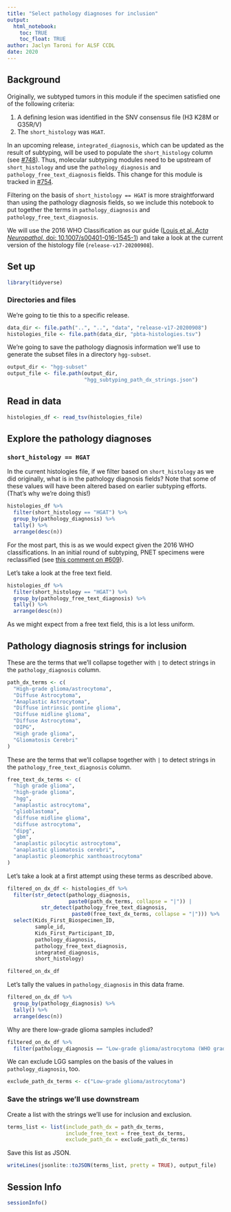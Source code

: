 ```yaml
---
title: "Select pathology diagnoses for inclusion"
output: 
  html_notebook:
    toc: TRUE
    toc_float: TRUE
author: Jaclyn Taroni for ALSF CCDL
date: 2020
---
```


## Background

Originally, we subtyped tumors in this module if the specimen satisfied one of the following criteria:

1. A defining lesion was identified in the SNV consensus file (H3 K28M or G35R/V)
2. The `short_histology` was `HGAT`.

In an upcoming release, `integrated_diagnosis`, which can be updated as the result of subtyping, will be used to populate the `short_histology` column (see [#748](https://github.com/AlexsLemonade/OpenPBTA-analysis/issues/748)).
Thus, molecular subtyping modules need to be upstream of `short_histology` and use the `pathology_diagnosis` and `pathology_free_text_diagnosis` fields.
This change for this module is tracked in [#754](https://github.com/AlexsLemonade/OpenPBTA-analysis/issues/754).

Filtering on the basis of `short_histology == HGAT` is more straightforward than using the pathology diagnosis fields, so we include this notebook to put together the terms in `pathology_diagnosis` and `pathology_free_text_diagnosis`.

We will use the 2016 WHO Classification as our guide ([Louis et al. _Acta Neuropathol._ doi: 10.1007/s00401-016-1545-1](10.1007/s00401-016-1545-1)) and take a look at the current version of the histology file (`release-v17-20200908`).

## Set up

```r
library(tidyverse)
```

### Directories and files

We're going to tie this to a specific release.

```r
data_dir <- file.path("..", "..", "data", "release-v17-20200908")
histologies_file <- file.path(data_dir, "pbta-histologies.tsv")
```

We're going to save the pathology diagnosis information we'll use to generate the subset files in a directory `hgg-subset`.

```r
output_dir <- "hgg-subset"
output_file <- file.path(output_dir, 
                         "hgg_subtyping_path_dx_strings.json")
```

## Read in data

```r
histologies_df <- read_tsv(histologies_file)
```

## Explore the pathology diagnoses

### `short_histology == HGAT`

In the current histologies file, if we filter based on `short_histology` as we did originally, what is in the pathology diagnosis fields?
Note that some of these values will have been altered based on earlier subtyping efforts.
(That's why we're doing this!)

```r
histologies_df %>% 
  filter(short_histology == "HGAT") %>%
  group_by(pathology_diagnosis) %>%
  tally() %>%
  arrange(desc(n))
```

For the most part, this is as we would expect given the 2016 WHO classifications. 
In an initial round of subtyping, PNET specimens were reclassified (see [this comment on #609](https://github.com/AlexsLemonade/OpenPBTA-analysis/issues/609#issuecomment-602821376)).

Let's take a look at the free text field.

```r
histologies_df %>% 
  filter(short_histology == "HGAT") %>%
  group_by(pathology_free_text_diagnosis) %>%
  tally() %>%
  arrange(desc(n))
```

As we might expect from a free text field, this is a lot less uniform.

## Pathology diagnosis strings for inclusion

These are the terms that we'll collapse together with `|` to detect strings in the `pathology_diagnosis` column.

```r
path_dx_terms <- c(
  "High-grade glioma/astrocytoma",
  "Diffuse Astrocytoma",
  "Anaplastic Astrocytoma",
  "Diffuse intrinsic pontine glioma",
  "Diffuse midline glioma",
  "Diffuse Astrocytoma",
  "DIPG", 
  "High grade glioma",
  "Gliomatosis Cerebri"
)
```

These are the terms that we'll collapse together with `|` to detect strings in the `pathology_free_text_diagnosis` column.

```r
free_text_dx_terms <- c(
  "high grade glioma",
  "high-grade glioma",
  "hgg",
  "anaplastic astrocytoma",
  "glioblastoma",
  "diffuse midline glioma",
  "diffuse astrocytoma",
  "dipg",
  "gbm",
  "anaplastic pilocytic astrocytoma",
  "anaplastic gliomatosis cerebri",
  "anaplastic pleomorphic xanthoastrocytoma"
)
```

Let's take a look at a first attempt using these terms as described above.

```r
filtered_on_dx_df <- histologies_df %>%
  filter(str_detect(pathology_diagnosis, 
                    paste0(path_dx_terms, collapse = "|")) | 
           str_detect(pathology_free_text_diagnosis, 
                     paste0(free_text_dx_terms, collapse = "|"))) %>%
  select(Kids_First_Biospecimen_ID, 
         sample_id, 
         Kids_First_Participant_ID,
         pathology_diagnosis,
         pathology_free_text_diagnosis,
         integrated_diagnosis, 
         short_histology)

filtered_on_dx_df
```

Let's tally the values in `pathology_diagnosis` in this data frame.

```r
filtered_on_dx_df %>%
  group_by(pathology_diagnosis) %>%
  tally() %>%
  arrange(desc(n))
```

Why are there low-grade glioma samples included?

```r
filtered_on_dx_df %>%
  filter(pathology_diagnosis == "Low-grade glioma/astrocytoma (WHO grade I/II)")
```

We can exclude LGG samples on the basis of the values in `pathology_diagnosis`, too.

```r
exclude_path_dx_terms <- c("Low-grade glioma/astrocytoma")
```

### Save the strings we'll use downstream

Create a list with the strings we'll use for inclusion and exclusion.

```r
terms_list <- list(include_path_dx = path_dx_terms,
                   include_free_text = free_text_dx_terms,
                   exclude_path_dx = exclude_path_dx_terms)
```

Save this list as JSON.

```r
writeLines(jsonlite::toJSON(terms_list, pretty = TRUE), output_file)
```

## Session Info

```r
sessionInfo()
```


